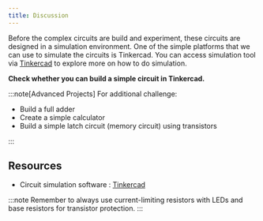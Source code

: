 ```yaml
---
title: Discussion
---
```


Before the complex circuits are build and experiment, these circuits are designed in a simulation environment. One of the simple platforms that we can use to simulate the circuits is Tinkercad. You can access simulation tool via [Tinkercad](https://www.tinkercad.com/circuits) to explore more on how to do simulation.

**Check whether you can build a simple circuit in Tinkercad.**

:::note[Advanced Projects]
For additional challenge:

- Build a full adder
- Create a simple calculator
- Build a simple latch circuit (memory circuit) using transistors

:::

## Resources

- Circuit simulation software : [Tinkercad](https://www.tinkercad.com/circuits)

:::note
Remember to always use current-limiting resistors with LEDs and base resistors for transistor protection.
:::
